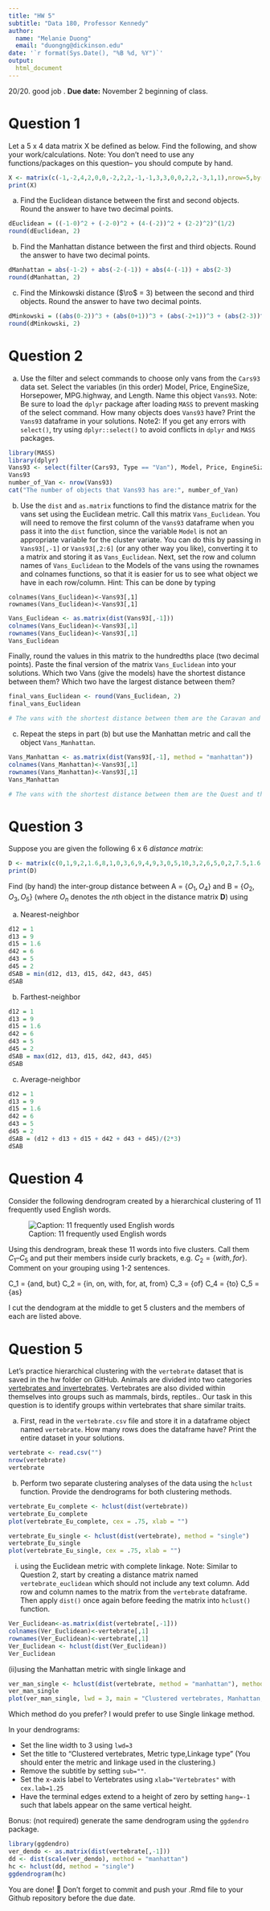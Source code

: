 ```yaml
---
title: "HW 5"
subtitle: "Data 180, Professor Kennedy"
author: 
  name: "Melanie Duong"
  email: "duongng@dickinson.edu"
date: '`r format(Sys.Date(), "%B %d, %Y")`'
output: 
  html_document
---
```

20/20. good job . 
**Due date:** November 2 beginning of class.

# Question 1
Let a 5 x 4 data matrix X be defined as below. Find the following, and show your work/calculations. Note: You don't need to use any functions/packages on this question-- you should compute by hand.

```r
X <- matrix(c(-1,-2,4,2,0,0,-2,2,2,-1,-1,3,3,0,0,2,2,-3,1,1),nrow=5,byrow = T)
print(X)
```

a) Find the Euclidean distance between the first and second objects. Round the answer to have two decimal points. 
```r
dEuclidean = ((-1-0)^2 + (-2-0)^2 + (4-(-2))^2 + (2-2)^2)^(1/2)
round(dEuclidean, 2)
```
b) Find the Manhattan distance between the first and third objects. Round the answer to have two decimal points.
```r
dManhattan = abs(-1-2) + abs(-2-(-1)) + abs(4-(-1)) + abs(2-3)
round(dManhattan, 2)
```
c) Find the Minkowski distance ($\ro$ = 3) between the second and third objects. Round the answer to have two decimal points.  
```r
dMinkowski = ((abs(0-2))^3 + (abs(0+1))^3 + (abs(-2+1))^3 + (abs(2-3))^3)^(1/3)
round(dMinkowski, 2)
```

# Question 2
a) Use the filter and select commands to choose only vans from the `Cars93` data set. Select the variables (in this order) Model, Price, EngineSize, Horsepower, MPG.highway, and Length. Name this object `Vans93`. Note: Be sure to load the `dplyr` package after loading `MASS` to prevent masking of the select command. How many objects does `Vans93` have? Print the `Vans93` dataframe in your solutions. Note2: If you get any errors with `select()`, try using `dplyr::select()` to avoid conflicts in `dplyr` and `MASS` packages.
```r
library(MASS)
library(dplyr)
Vans93 <- select(filter(Cars93, Type == "Van"), Model, Price, EngineSize, Horsepower, MPG.highway, Length)
Vans93
number_of_Van <- nrow(Vans93)
cat("The number of objects that Vans93 has are:", number_of_Van)
```

b) Use the `dist` and `as.matrix` functions to find the distance matrix for the vans set using the Euclidean metric. Call this matrix `Vans_Euclidean`. You will need to remove the first column of the `Vans93` dataframe when you pass it into the `dist` function, since the variable `Model` is not an appropriate variable for the cluster variate. You can do this by passing in `Vans93[,-1]` or `Vans93[,2:6]` (or any other way you like), converting it to a matrix and storing it as `Vans_Euclidean`. Next, set the row and column names of `Vans_Euclidean` to the Models of the vans using the rownames and colnames functions, so that it is easier for us to see what object we have in each row/column. Hint: This can be done by typing

```
colnames(Vans_Euclidean)<-Vans93[,1]
rownames(Vans_Euclidean)<-Vans93[,1]
```
```r
Vans_Euclidean <- as.matrix(dist(Vans93[,-1]))
colnames(Vans_Euclidean)<-Vans93[,1]
rownames(Vans_Euclidean)<-Vans93[,1]
Vans_Euclidean

```

Finally, round the values in this matrix to the hundredths place (two decimal points). Paste the final version of the matrix `Vans_Euclidean` into your solutions. Which two Vans (give the models) have the shortest distance between them? Which two have the largest distance between them?
```r
final_vans_Euclidean <- round(Vans_Euclidean, 2)
final_vans_Euclidean

# The vans with the shortest distance between them are the Caravan and the Aerostar (3.44). The vans with the largest distance between them are the Lumina APV and the Eurovan (61.80).
```



c) Repeat the steps in part (b) but use the Manhattan metric and call the object `Vans_Manhattan`.
```r
Vans_Manhattan <- as.matrix(dist(Vans93[,-1], method = "manhattan"))
colnames(Vans_Manhattan)<-Vans93[,1]
rownames(Vans_Manhattan)<-Vans93[,1]
Vans_Manhattan

# The vans with the shortest distance between them are the Quest and the MPV (5.0). The vans with the largest distance between them are the Lumina APV and the Eurovan (76.7).
```



# Question 3
Suppose you are given the following 6 x 6 *distance matrix*:
```r
D <- matrix(c(0,1,9,2,1.6,8,1,0,3,6,9,4,9,3,0,5,10,3,2,6,5,0,2,7.5,1.6,9,10,2,0,5.5,8,4,3,7.5,5.5,0),nrow=6,byrow = T)
print(D)
```

Find (by hand) the inter-group distance between A = $\{O_1, O_4\}$ and B = $\{O_2, O_3, O_5\}$ (where $O_n$ denotes the $n$th object in the distance matrix **D**) using

a) Nearest-neighbor

```r
d12 = 1
d13 = 9
d15 = 1.6
d42 = 6
d43 = 5
d45 = 2
dSAB = min(d12, d13, d15, d42, d43, d45)
dSAB
```


b) Farthest-neighbor
```r
d12 = 1
d13 = 9
d15 = 1.6
d42 = 6
d43 = 5
d45 = 2
dSAB = max(d12, d13, d15, d42, d43, d45)
dSAB
```

c) Average-neighbor
```r
d12 = 1
d13 = 9
d15 = 1.6
d42 = 6
d43 = 5
d45 = 2
dSAB = (d12 + d13 + d15 + d42 + d43 + d45)/(2*3)
dSAB
```

# Question 4
Consider the following dendrogram created by a hierarchical clustering of 11 frequently used English words.

![Caption: 11 frequently used English words](hw5-image.png)

Using this dendrogram, break these 11 words into five clusters. Call them $C_1 – C_5$ and put their members inside curly brackets, e.g. $C_2 = \{with, for\}$. Comment on your grouping using 1-2 sentences.

C_1 = {and, but}
C_2 = {in, on, with, for, at, from}
C_3 = {of}
C_4 = {to}
C_5 = {as}

I cut the dendogram at the middle to get 5 clusters and the members of each are listed above. 

# Question 5
Let's practice hierarchical clustering with the `vertebrate` dataset that is saved in the hw folder on GitHub. Animals are divided into two categories [vertebrates and invertebrates](https://www.oum.ox.ac.uk/thezone/animals/animalid/divide.htm#:~:text=Invertebrates%20-%20animals%20without%20a%20backbone,a%20vertebrate%20or%20an%20invertebrate.). Vertebrates are also divided within themselves into groups such as mammals, birds, reptiles.. Our task in this question is to identify groups within vertebrates that share similar traits.

a) First, read in the `vertebrate.csv` file and store it in a dataframe object named `vertebrate`. How many rows does the dataframe have? Print the entire dataset in your solutions.
```r
vertebrate <- read.csv("")
nrow(vertebrate)
vertebrate
```

b) Perform two separate clustering analyses of the data using the `hclust` function. Provide the dendrograms for both clustering methods.
```r
vertebrate_Eu_complete <- hclust(dist(vertebrate))
vertebrate_Eu_complete
plot(vertebrate_Eu_complete, cex = .75, xlab = "")

vertebrate_Eu_single <- hclust(dist(vertebrate), method = "single")
vertebrate_Eu_single
plot(vertebrate_Eu_single, cex = .75, xlab = "")
```

(i)	using the Euclidean metric with complete linkage. Note: Similar to Question 2, start by creating a distance matrix named `vertebrate_euclidean` which should not include any text column. Add row and column names to the matrix from the `vertebrate` dataframe. Then apply `dist()` once again before feeding the matrix into `hclust()` function.
```r
Ver_Euclidean<-as.matrix(dist(vertebrate[,-1]))
colnames(Ver_Euclidean)<-vertebrate[,1]
rownames(Ver_Euclidean)<-vertebrate[,1]
Ver_Euclidean <- hclust(dist(Ver_Euclidean))
Ver_Euclidean
```

(ii)using the Manhattan metric with single linkage and
```r
ver_man_single <- hclust(dist(vertebrate, method = "manhattan"), method = "single")
ver_man_single
plot(ver_man_single, lwd = 3, main = "Clustered vertebrates, Manhattan, Single linkage", sub = "", xlab = "Vertebrates", cex.lab = 1.25, hang = -1)
```

Which method do you prefer?
I would prefer to use Single linkage method. 

In your dendrograms:

*	Set the line width to 3 using `lwd=3`
*	Set the title to "Clustered vertebrates, Metric type,\n Linkage type" (You should enter the metric and linkage used in the clustering.)
*	Remove the subtitle by setting `sub=""`.
*	Set the x-axis label to Vertebrates using `xlab="Vertebrates"` with `cex.lab=1.25`
*	Have the terminal edges extend to a height of zero by setting `hang=-1` such that labels appear on the same vertical height.



Bonus: (not required) generate the same dendrogram using the `ggdendro` package.

```r
library(ggdendro)
ver_dendo <- as.matrix(dist(vertebrate[,-1]))
dd <- dist(scale(ver_dendo), method = "manhattan")
hc <- hclust(dd, method = "single")
ggdendrogram(hc)
```


You are done! 🏁 Don't forget to commit and push your .Rmd file to your Github repository before the due date.


